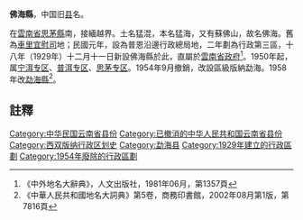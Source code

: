 '''佛海縣'''，中国旧[[县|县]]名。

在[[雲南省|雲南省]][[思茅縣|思茅縣]]南，接緬越界。土名猛混，本名猛海，又有蘇佛山，故名佛海。舊為[[車里宜慰司|車里宜慰司]]地；民國元年，設為普恩沿邊行政總局地，二年劃為行政第三區，十八年（1929年）十二月十一日新設佛海縣於此，直屬於[[雲南省政府|雲南省政府]]<ref>《中外地名大辭典》，人文出版社，1981年06月，第1357頁</ref>。1950年起，属[[宁洱专区|宁洱专区]]、[[普洱专区|普洱专区]]、[[思茅专区|思茅专区]]。1954年9月撤銷，改設區級版納勐海。1958年改[[勐海縣|勐海縣]]<ref>《中華人民共和國地名大詞典》第5卷，商務印書館，2002年08月第1版，第7816頁</ref>。

==註釋==
{{reflist}}

{{中華民國雲南省行政區劃}}
{{云南行政区划小作品}}
[[Category:中华民国云南省县份|Category:中华民国云南省县份]]
[[Category:已撤消的中华人民共和国云南省县份|Category:已撤消的中华人民共和国云南省县份]]
[[Category:西双版纳行政区划史|Category:西双版纳行政区划史]]
[[Category:勐海县|Category:勐海县]]
[[Category:1929年建立的行政區劃|Category:1929年建立的行政區劃]]
[[Category:1954年廢除的行政區劃|Category:1954年廢除的行政區劃]]